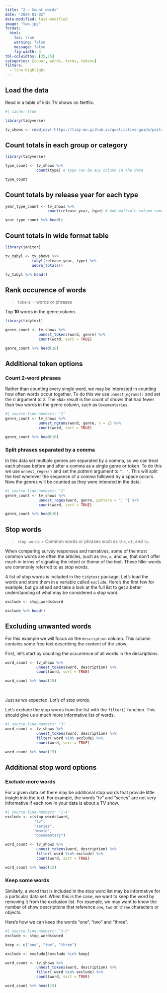 ```yaml
---
title: "2 — Count words"
date: "2024-01-02"
date-modified: last-modified
image: "two.jpg"
format:
  html:
    toc: true
    warning: false
    message: false
    fig-width: 3
tbl-colwidths: [25,75]
categories: [count, words, terms, tokens]
filters:
  - line-highlight
---
```



## Load the data

Read in a table of kids TV shows on Netflix.
```r
#| cache: true

library(tidyverse)

tv_shows <- read_csv('https://tidy-mn.github.io/qualitative-guide/posts/data/kids_netflix_shows.csv')
```


## Count totals in each group or category
```r
library(tidyverse)

type_count <- tv_shows %>%
              count(type) # type can be any column in the data

type_count
```


## Count totals by release year for each type
```r
year_type_count <- tv_shows %>%
                   count(release_year, type) # Add multiple column names

year_type_count %>% head()
```


## Count totals in wide format table
```r
library(janitor)

tv_tabyl <- tv_shows %>%
            tabyl(release_year, type) %>%
            adorn_totals() 

tv_tabyl %>% head() 
```


## Rank occurence of words

> `tokens` = words or phrases

Top **10** words in the genre column.

```r
library(tidytext)

genre_count <- tv_shows %>%
               unnest_tokens(word, genre) %>%
               count(word, sort = TRUE)

genre_count %>% head(10)
```


## Additional token options

::: {.panel-tabset}

### Count 2-word phrases

Rather than counting every single word, we may be interested in counting how often words occur together. To do this we use `unnest_ngrams()` and set the *n* argument to `2`. The `<NA>` result is the count of shows that had fewer than two words in the genre column, such as `Documentaries`.

```r
#| source-line-numbers: "2"
genre_count <- tv_shows %>%
               unnest_ngrams(word, genre, n = 2) %>%
               count(word, sort = TRUE) 

genre_count %>% head(10)
```

### Split phrases separated by a comma

In this data set multiple genres are separated by a comma, so we can treat each phrase before and after a comma as a single genre or token. To do this we use `unnest_regex()` and set the *pattern* argument to `", "`. This will split the text wherever the sequence of a comma followed by a space occurs. Now the genres will be counted as they were intended in the data.

```r
#| source-line-numbers: "2"
genre_count <- tv_shows %>%
               unnest_regex(word, genre, pattern = ", ") %>%
               count(word, sort = TRUE) 

genre_count %>% head(10)
```

:::

## Stop words

> `stop words` = Common words or phrases such as `the`, `of`, and `to`.

When comparing survey responses and narratives, some of the most common words are often the articles, such as `the`, `a`, and `an`, that don't offer much in terms of signaling the intent or theme of the text. These filler words are commonly referred to as *stop words*. 

A list of stop words is included in the `tidytext` package. Let's load the words and store them in a variable called `exclude`. Here's the first few for example, but go ahead and take a look at the full list to get a better understanding of what may be considered a stop word.

```r
exclude <- stop_words$word

exclude %>% head()
```


## Excluding unwanted words

For this example we will focus on the `description` column. This column contains some free text describing the content of the show. 

First, let's start by counting the occurrence of all words in the descriptions.

```r
word_count <- tv_shows %>%
              unnest_tokens(word, description) %>%
              count(word, sort = TRUE) 

word_count %>% head(15)
```

<br>

Just as we expected. Lot's of stop words. 

Let's exclude the stop words from the list with the `filter()` function. This should give us a much more informative list of words.

```r
#| source-line-numbers: "3"
word_count <- tv_shows %>%
              unnest_tokens(word, description) %>%
              filter(!word %in% exclude) %>%
              count(word, sort = TRUE) 

word_count %>% head(15)
```

## Additional stop word options

::: {.panel-tabset}

### Exclude more words

For a given data set there may be additional stop words that provide little insight into the text. For example, the words "tv" and "series" are not very informative if each row in your data is about a TV show.

```r
#| source-line-numbers: "1-4"
exclude <- c(stop_words$word,
             "tv",
             "series",
             "movie",
             "documentary")

word_count <- tv_shows %>%
              unnest_tokens(word, description) %>%
              filter(!word %in% exclude) %>%
              count(word, sort = TRUE) 

word_count %>% head(15)
```


### Keep some words

Similarly, a word that is included in the stop word list may be informative for a particular data set. When this is the case, we want to keep the word by removing it from the exclusion list. For example, we may want to know the number of show descriptions that reference `one`, `two` or `three` characters or objects.

Here's how we can keep the words "one", "two" and "three".

```r
#| source-line-numbers: "3-5"
exclude <- stop_words$word

keep <- c("one", "two", "three")

exclude <- exclude[!exclude %in% keep]

word_count <- tv_shows %>%
              unnest_tokens(word, description) %>%
              filter(!word %in% exclude) %>%
              count(word, sort = TRUE) 

word_count %>% head(15)
```

:::

